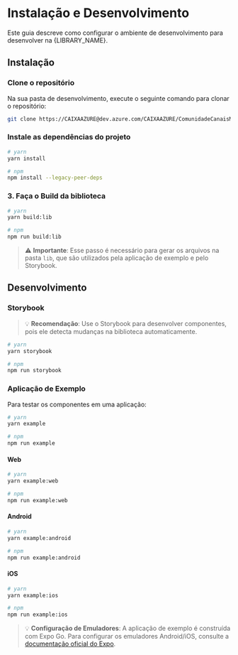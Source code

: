 
<Meta title="Guia de Contribuição/Instalação e Desenvolvimento" />

# Instalação e Desenvolvimento

Este guia descreve como configurar o ambiente de desenvolvimento para desenvolver na {LIBRARY_NAME}.

## Instalação

### Clone o repositório

Na sua pasta de desenvolvimento, execute o seguinte comando para clonar o repositório:

```bash
git clone https://CAIXAAZURE@dev.azure.com/CAIXAAZURE/ComunidadeCanaisMobile/_git/RN_Superapp_Dsc_Library
```

### Instale as dependências do projeto

```bash
# yarn
yarn install

# npm
npm install --legacy-peer-deps
```

### 3. Faça o Build da biblioteca

```bash
# yarn
yarn build:lib

# npm
npm run build:lib
```

> ⚠️ **Importante**: Esse passo é necessário para gerar os arquivos na pasta `lib`, que são utilizados pela aplicação de exemplo e pelo Storybook.

## Desenvolvimento

### Storybook

> 💡 **Recomendação**: Use o Storybook para desenvolver componentes, pois ele detecta mudanças na biblioteca automaticamente.

```bash
# yarn
yarn storybook

# npm
npm run storybook
```

### Aplicação de Exemplo

Para testar os componentes em uma aplicação:

```bash
# yarn
yarn example

# npm
npm run example
```

#### Web

```bash
# yarn
yarn example:web

# npm
npm run example:web
```

#### Android

```bash
# yarn
yarn example:android

# npm
npm run example:android
```

#### iOS

```bash
# yarn
yarn example:ios

# npm
npm run example:ios
```

> 💡 **Configuração de Emuladores**: A aplicação de exemplo é construída com Expo Go. Para configurar os emuladores Android/iOS, consulte a <a href="https://docs.expo.dev/get-started/set-up-your-environment/" target="_blank" rel="noopener noreferrer">documentação oficial do Expo</a>.
